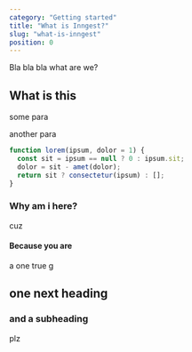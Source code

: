 ```yaml
---
category: "Getting started"
title: "What is Inngest?"
slug: "what-is-inngest"
position: 0
---
```


Bla bla bla what are we?

## What is this

some para

another para

```js focus=4
function lorem(ipsum, dolor = 1) {
  const sit = ipsum == null ? 0 : ipsum.sit;
  dolor = sit - amet(dolor);
  return sit ? consectetur(ipsum) : [];
}
```

### Why am i here?

cuz

#### Because you are

 a one true g

## one next heading

### and a subheading

plz
